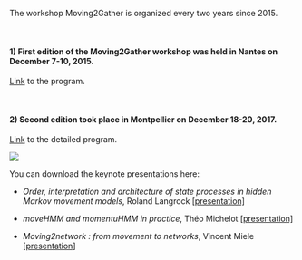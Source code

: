 


<br/>
<br/>

The workshop Moving2Gather is organized every two years since 2015. 

<br/>

#### 1) First edition of the Moving2Gather workshop was held in Nantes on December 7-10, 2015.

[Link](https://moving2gather.sciencesconf.org/program/details) to the program.

<br/>

#### 2) Second edition took place in Montpellier on December 18-20, 2017.

[Link](https://m2g-2017.sciencesconf.org/program/details) to the detailed program.
    
![](docs/flyer.jpg)    
    
    
    
You can download the keynote presentations here: 
        
- *Order, interpretation and architecture of state processes in hidden Markov movement models*, Roland Langrock [[presentation]](docs/Roland_Langrock.pdf)


- *moveHMM and momentuHMM in practice*, Théo Michelot [[presentation]](docs/Theo_Michelot.pdf) 


- *Moving2network : from movement to networks*, Vincent Miele [[presentation]](docs/Vincent_Miele.pdf) 

    
        




    